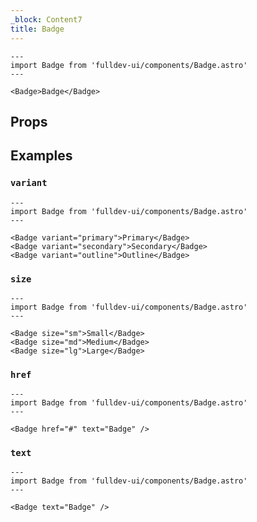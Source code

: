 ```yaml
---
_block: Content7
title: Badge
---
```



```astro live
---
import Badge from 'fulldev-ui/components/Badge.astro'
---

<Badge>Badge</Badge>
```

## Props

<Props />

## Examples

### `variant`

```astro live
---
import Badge from 'fulldev-ui/components/Badge.astro'
---

<Badge variant="primary">Primary</Badge>
<Badge variant="secondary">Secondary</Badge>
<Badge variant="outline">Outline</Badge>
```

### `size`

```astro live
---
import Badge from 'fulldev-ui/components/Badge.astro'
---

<Badge size="sm">Small</Badge>
<Badge size="md">Medium</Badge>
<Badge size="lg">Large</Badge>
```

### `href`

```astro live
---
import Badge from 'fulldev-ui/components/Badge.astro'
---

<Badge href="#" text="Badge" />
```

### `text`

```astro live
---
import Badge from 'fulldev-ui/components/Badge.astro'
---

<Badge text="Badge" />
```
